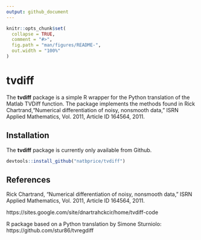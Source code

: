 ```yaml
---
output: github_document
---
```


<!-- README.md is generated from README.Rmd. Please edit that file -->

```r
knitr::opts_chunk$set(
  collapse = TRUE,
  comment = "#>",
  fig.path = "man/figures/README-",
  out.width = "100%"
)
```
# tvdiff

The **tvdiff** package is a simple R wrapper for the Python translation of the 
Matlab TVDiff function. The package implements the methods found in 
Rick Chartrand,"Numerical differentiation of noisy, nonsmooth data," ISRN 
Applied Mathematics, Vol. 2011, Article ID 164564, 2011.

## Installation

The **tvdiff** package is currently only available from Github.

``` r
devtools::install_github("natbprice/tvdiff")
```

## References
Rick Chartrand, "Numerical differentiation of noisy, nonsmooth data," ISRN Applied Mathematics, Vol. 2011, Article ID 164564, 2011.

https://sites.google.com/site/dnartrahckcir/home/tvdiff-code

R package based on a Python translation by Simone Sturniolo:
https://github.com/stur86/tvregdiff
